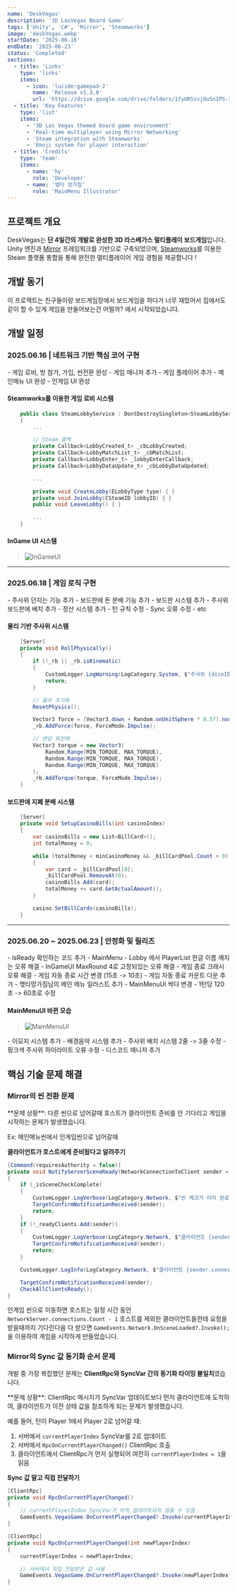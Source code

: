 ```yaml
---
name: 'DeskVegas'
description: '3D LasVegas Board Game'
tags: ['Unity', 'C#', 'Mirror', 'Steamworks']
image: 'deskVegas.webp'
startDate: '2025-06-16'
endDate: '2025-06-23'
status: 'Completed'
sections:
  - title: 'Links'
    type: 'links'
    items:
      - icon: 'lucide:gamepad-2'
        name: 'Release v1.3.0'
        url: 'https://drive.google.com/drive/folders/1fyUR5zvjOu5nIPS-3dG_18SYs6vaPaC5?usp=sharing'
  - title: 'Key Features'
    type: 'list'
    items:
      - '3D Las Vegas themed board game environment'
      - 'Real-time multiplayer using Mirror Networking'
      - 'Steam integration with Steamworks'
      - 'Emoji system for player interaction'
  - title: 'Credits'
    type: 'team'
    items:
      - name: 'hy'
        role: 'Developer'
      - name: '앣타 망가짐'
        role: 'MainMenu Illustrator'
---
```



## 프로젝트 개요

DeskVegas는 **단 4일간의 개발로 완성한 3D 라스베가스 멀티플레이 보드게임**입니다. Unity 엔진과 [Mirror](https://github.com/MirrorNetworking/Mirror) 프레임워크를 기반으로 구축되었으며,
[Steamworks](https://github.com/rlabrecque/Steamworks.NET)를 이용한 Steam 플랫폼 통합을 통해 완전한 멀티플레이어 게임 경험을 제공합니다 !

## 개발 동기

이 프로젝트는 친구들이랑 보드게임장에서 보드게임을 하다가 너무 재밌어서 집에서도 같이 할 수 있게 게임을 만들어보는건 어떨까? 에서 시작되었습니다.

## 개발 일정

### 2025.06.16 | 네트워크 기반 핵심 코어 구현

<Callout variant="summary" title="2025.06.16 개발일지">
  - 게임 로비, 방 참가, 가입, 씬전환 완성
  - 게임 매니저 추가
  - 게임 플레이어 추가
  - 메인메뉴 UI 완성
  - 인게임 UI 완성
</Callout>

#### Steamworks를 이용한 게임 로비 시스템

```csharp title="Assets/Scripts/P2P/Steam/SteamLobbyService.cs" startLineNumber={28}
    public class SteamLobbyService : DontDestroySingleton<SteamLobbyService>
    {
        ...

        // Steam 콜백
        private Callback<LobbyCreated_t> _cbLobbyCreated;
        private Callback<LobbyMatchList_t> _cbMatchList;
        private Callback<LobbyEnter_t> _lobbyEnterCallback;
        private Callback<LobbyDataUpdate_t> _cbLobbyDataUpdated;

        ...

        private void CreateLobby(ELobbyType type) { }
        private void JoinLobby(CSteamID lobbyID) { }
        public void LeaveLobby() { }

        ...
    }
```

#### InGame UI 시스템

> ![InGameUI](inGameUI.webp)

---

### 2025.06.18 | 게임 로직 구현

<Callout variant="summary" title="2025.06.18 개발일지">
  - 주사위 던지는 기능 추가
  - 보드판에 돈 분배 기능 추가
  - 보드판 시스템 추가
  - 주사위 보드판에 배치 추가
  - 정산 시스템 추가
  - 턴 규칙 수정
  - Sync 오류 수정
  - etc
</Callout>

#### 물리 기반 주사위 시스템

```csharp title="Assets/Scripts/Dice/VegasDice.cs" startLineNumber={187}
    [Server]
    private void RollPhysically()
    {
        if (!_rb || _rb.isKinematic)
        {
            CustomLogger.LogWarning(LogCategory.System, $"주사위 {diceID} 물리 굴리기 실패 - Rigidbody가 null이거나 kinematic 상태", this);
            return;
        }

        // 물리 초기화
        ResetPhysics();

        Vector3 force = (Vector3.down + Random.onUnitSphere * 0.5f).normalized * 3f;
        _rb.AddForce(force, ForceMode.Impulse);

        // 랜덤 회전력
        Vector3 torque = new Vector3(
            Random.Range(MIN_TORQUE, MAX_TORQUE),
            Random.Range(MIN_TORQUE, MAX_TORQUE),
            Random.Range(MIN_TORQUE, MAX_TORQUE)
        );
        _rb.AddTorque(torque, ForceMode.Impulse);
    }
```

#### 보드판에 지폐 분배 시스템

```csharp title="Assets/Scripts/Board/VegasCasinoBoardManager.cs" startLineNumber={143}
    [Server]
    private void SetupCasinoBills(int casinoIndex)
    {
        var casinoBills = new List<BillCard>();
        int totalMoney = 0;

        while (totalMoney < minCasinoMoney && _billCardPool.Count > 0)
        {
            var card = _billCardPool[0];
            _billCardPool.RemoveAt(0);
            casinoBills.Add(card);
            totalMoney += card.GetActualAmount();
        }

        casino.SetBillCards(casinoBills);
    }
```

---

### 2025.06.20 ~ 2025.06.23 | 안정화 및 릴리즈

<Callout variant="summary" title="2025.06.19 Release v1.1.0">
  - isReady 확인하는 코드 추가
  - MainMenu - Lobby 에서 PlayerList 한글 이름 깨지는 오류 해결
  - InGameUI MaxRound 4로 고정되있는 오류 해결
  - 게임 종료 크래시 오류 해결
  - 게임 자동 종료 시간 변경 (15초 -> 10초)
  - 게임 자동 종료 카운트 다운 추가
  - 앣타망가짐님의 메인 메뉴 일러스트 추가
  - MainMenuUI 싹다 변경
  - 1턴당 120초 -> 60초로 수정
</Callout>

#### MainMenuUI 바뀐 모습

> ![MainMenuUI](mainMenuUI.webp)

<Callout variant="summary" title="2025.06.23 Release v1.2.0">
  - 이모지 시스템 추가
  - 배경음악 시스템 추가
  - 주사위 배치 시스템 2줄 -> 3줄 수정
</Callout>

<Callout variant="summary" title="2025.06.23 Release v1.3.0">
  - 핑크색 주사위 하이라이트 오류 수정
  - 디스코드 매니저 추가
</Callout>

## 핵심 기술 문제 해결

### Mirror의 씬 전환 문제

<Callout variant="problem">
  **문제 상황**: 다른 씬으로 넘어갈때 호스트가 클라이언트 준비를 안 기다리고 게임을 시작하는 문제가 발생했습니다.

Ex: 메인메뉴씬에서 인게임씬으로 넘어갈때

</Callout>

<Callout variant="solution">

**클라이언트가 호스트에게 준비됬다고 알려주기**

```csharp title="Assets/Scripts/P2P/SceneReadyManager.cs" startLineNumber={127}
[Command(requiresAuthority = false)]
private void NotifyServerSceneReady(NetworkConnectionToClient sender = null)
{
    if (_isSceneCheckComplete)
    {
        CustomLogger.LogVerbose(LogCategory.Network, $"씬 체크가 이미 완료됨 - 클라이언트 {sender.connectionId} 늦은 응답", this);
        TargetConfirmNotificationReceived(sender);
        return;
    }
    if (!_readyClients.Add(sender))
    {
        CustomLogger.LogVerbose(LogCategory.Network, $"클라이언트 {sender.connectionId}는 이미 Ready 상태로 등록됨", this);
        TargetConfirmNotificationReceived(sender);
        return;
    }

    CustomLogger.LogInfo(LogCategory.Network, $"클라이언트 {sender.connectionId} 씬 준비 완료 등록! ({_readyClients.Count}/{_expectedClientCount} 준비됨)", this);

    TargetConfirmNotificationReceived(sender);
    CheckAllClientsReady();
}
```

</Callout>

인게임 씬으로 이동하면 호스트는 일정 시간 동안 `NetworkServer.connections.Count - 1` 호스트를 제외한 클라이언트들한테 요청을 받을때까지
기다린다음 다 받으면 `GameEvents.Network.OnSceneLoaded?.Invoke();`을 이용하여 게임을 시작하게 만들었습니다.

### Mirror의 Sync 값 동기화 순서 문제

개발 중 가장 복잡했던 문제는 **ClientRpc와 SyncVar 간의 동기화 타이밍 불일치**였습니다.

<Callout variant="problem">
  **문제 상황**: ClientRpc 메시지가 SyncVar 업데이트보다 먼저 클라이언트에 도착하여, 
  클라이언트가 이전 상태 값을 참조하게 되는 문제가 발생했습니다.

예를 들어, 턴이 Player 1에서 Player 2로 넘어갈 때:

1. 서버에서 `currentPlayerIndex` SyncVar를 2로 업데이트
2. 서버에서 `RpcOnCurrentPlayerChanged()` ClientRpc 호출
3. 클라이언트에서 ClientRpc가 먼저 실행되어 여전히 `currentPlayerIndex = 1`을 읽음
</Callout>

<Callout variant="solution">

**Sync 값 말고 직접 전달하기**

```csharp title="Assets/Scripts/Core/VegasGameManager.cs" startLineNumber={530} ins={8-15} del={1-6} ins="added" del="deleted"
[ClientRpc]
private void RpcOnCurrentPlayerChanged()
{
    // currentPlayerIndex SyncVar가 아직 업데이트되지 않을 수 있음
    GameEvents.VegasGame.OnCurrentPlayerChanged?.Invoke(currentPlayerIndex);
}

[ClientRpc]
private void RpcOnCurrentPlayerChanged(int newPlayerIndex)
{
    currentPlayerIndex = newPlayerIndex;

    // 서버에서 직접 전달받은 값 사용
    GameEvents.VegasGame.OnCurrentPlayerChanged?.Invoke(newPlayerIndex);
}
```

</Callout>
